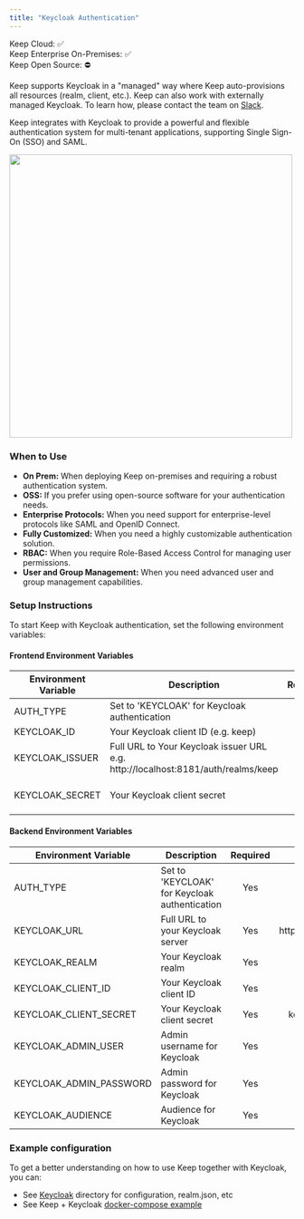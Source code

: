 ```yaml
---
title: "Keycloak Authentication"
---
```


<Tip>
Keep Cloud: ✅ <br/>
Keep Enterprise On-Premises: ✅ <br/>
Keep Open Source: ⛔️
</Tip>

<Tip>Keep supports Keycloak in a "managed" way where Keep auto-provisions all resources (realm, client, etc.). Keep can also work with externally managed Keycloak. To learn how, please contact the team on [Slack](https://slack.keephq.dev).</Tip>

Keep integrates with Keycloak to provide a powerful and flexible authentication system for multi-tenant applications, supporting Single Sign-On (SSO) and SAML.

<Frame>
  <img src="/images/keycloakauth.png" width="500"/>
</Frame>

### When to Use

- **On Prem:** When deploying Keep on-premises and requiring a robust authentication system.
- **OSS:** If you prefer using open-source software for your authentication needs.
- **Enterprise Protocols:** When you need support for enterprise-level protocols like SAML and OpenID Connect.
- **Fully Customized:** When you need a highly customizable authentication solution.
- **RBAC:** When you require Role-Based Access Control for managing user permissions.
- **User and Group Management:** When you need advanced user and group management capabilities.

### Setup Instructions

To start Keep with Keycloak authentication, set the following environment variables:

#### Frontend Environment Variables

| Environment Variable | Description | Required | Default Value |
|--------------------|-----------|:--------:|:-------------:|
| AUTH_TYPE | Set to 'KEYCLOAK' for Keycloak authentication | Yes | - |
| KEYCLOAK_ID | Your Keycloak client ID (e.g. keep) | Yes | - |
| KEYCLOAK_ISSUER | Full URL to Your Keycloak issuer URL e.g. http://localhost:8181/auth/realms/keep | Yes | - |
| KEYCLOAK_SECRET | Your Keycloak client secret | Yes | keep-keycloak-secret |

#### Backend Environment Variables

| Environment Variable | Description | Required | Default Value |
|--------------------|-----------|:--------:|:-------------:|
| AUTH_TYPE | Set to 'KEYCLOAK' for Keycloak authentication | Yes | - |
| KEYCLOAK_URL | Full URL to your Keycloak server | Yes | http://localhost:8181/auth/ |
| KEYCLOAK_REALM | Your Keycloak realm | Yes | keep |
| KEYCLOAK_CLIENT_ID | Your Keycloak client ID | Yes | keep |
| KEYCLOAK_CLIENT_SECRET | Your Keycloak client secret | Yes | keep-keycloak-secret |
| KEYCLOAK_ADMIN_USER | Admin username for Keycloak | Yes | keep_admin |
| KEYCLOAK_ADMIN_PASSWORD | Admin password for Keycloak | Yes | keep_admin |
| KEYCLOAK_AUDIENCE | Audience for Keycloak | Yes | realm-management |


### Example configuration

To get a better understanding on how to use Keep together with Keycloak, you can:
- See [Keycloak](https://github.com/keephq/keep/tree/main/keycloak) directory for configuration, realm.json, etc
- See Keep + Keycloak [docker-compose example](https://github.com/keephq/keep/blob/main/keycloak/docker-compose.yaml)
